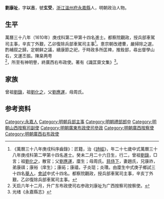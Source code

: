 {{明清人物信息框
| 姓名 = 劉康祉
| 原名 =
| 圖片名稱= 
| 圖片大小 =
| 圖片說明 = 
| 最高職務 =廣西右布政使
| 國家 = 大明 
| 爵位 =
| 籍貫 = [[浙江省|浙江省]][[溫州府|溫州府]][[永嘉縣|永嘉縣]]
| 族裔 = 
| 字號 = 字以吉，號玄受
| 諡號 =
| 出生日期 = 癸未二月二十六日
| 出生地點 =
| 逝世日期 = 卒年不詳
| 逝世地點 =
| 墓葬 =
| 配偶 = 趙氏
| 親屬 = 
| 出身 =
* 萬曆三十八年庚戌科進士出身
| 經歷 =
| 著作 =  
}}
'''劉康祉'''{{BD|1583年||？年||}}，字'''以吉'''，號'''玄受'''，[[浙江|浙江]][[溫州府|溫州府]][[永嘉縣|永嘉縣]]人，明朝政治人物。

== 生平 ==
萬曆三十八年（1610年）庚戌科第二甲第十四名進士。都察院觀政，授兵部車駕司主事，辛亥丁外艱，乙卯復除兵部車駕司主事<ref>《萬曆三十八年庚戌科序齒錄》：匠籍，治《[[詩經|詩經]]》，年二十七歲中式萬曆三十八年庚戌科第二甲第十四名進士。癸未二月二十六日生，行二，曾祖[[劉錄|劉錄]]，□言；祖[[劉化之|劉化之]]，散官；父[[劉應運|劉應運]]，廩生；母周氏。[[慈侍下|慈侍下]]，妻趙氏，兄康祚，弟康祺；康裕（庠生）；康祏；康禧，子炎珽；炎瓚。由廩生中式庚子鄉試三十四名[[舉人|舉人]]，[[會試|會試]]中式十四名。都察院觀政，授兵部車駕司主事，辛亥丁外艱，乙卯復除兵部車駕司主事。</ref>。憙宗朝改禮曹，嚴掃除之選，酌補叙之歸，定朝鲜之議，續康節之祀，于時政多所匡禆，推銓部，尋出督學山右，文運丕振。陳臬两粤<ref>天启六年十二月，升广东布政使司右参政刘康祉为广西按察司按察使。</ref>，所至有神明譽，終廣西右布政使。著有《識匡齋文集》<ref>光绪《永嘉縣志》</ref>。

== 家族 ==
曾祖[[劉錄|劉錄]]，祖[[劉化之|劉化之]]，父[[劉應運|劉應運]]，母周氏。

== 参考资料 ==
{{reflist}}

{{萬曆三十八年庚戌科殿试金榜}}

{{Authority control}}

{{DEFAULTSORT:Liu劉}}
[[Category:永嘉人|Category:永嘉人]]
[[Category:明朝兵部主事|Category:明朝兵部主事]]
[[Category:明朝禮部郎中|Category:明朝禮部郎中]]
[[Category:明朝山西按察司副使|Category:明朝山西按察司副使]]
[[Category:明朝廣東布政使司參政|Category:明朝廣東布政使司參政]]
[[Category:明朝廣西按察使|Category:明朝廣西按察使]]
[[Category:明朝廣西右布政使|Category:明朝廣西右布政使]]


{{明朝人物小作品}}